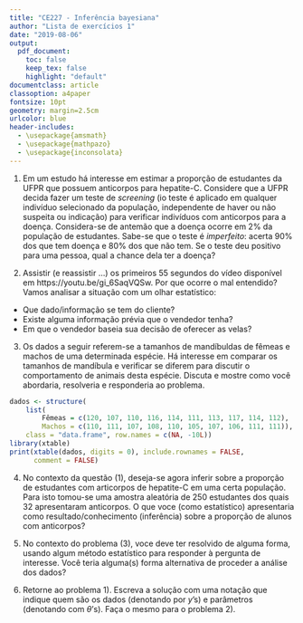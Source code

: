```yaml
---
title: "CE227 - Inferência bayesiana"
author: "Lista de exercícios 1"
date: "2019-08-06"
output:
  pdf_document:
    toc: false
    keep_tex: false
    highlight: "default"
documentclass: article
classoption: a4paper
fontsize: 10pt
geometry: margin=2.5cm
urlcolor: blue
header-includes:
  - \usepackage{amsmath}
  - \usepackage{mathpazo}
  - \usepackage{inconsolata}
---
```


1) Em um estudo há interesse em estimar a proporção de estudantes da
UFPR que possuem anticorpos para hepatite-C. Considere que a UFPR decida
fazer um teste de *screening* (io teste é aplicado em qualquer
indivíduo selecionado da população, independente de haver ou não suspeita ou indicação) 
para verificar indivíduos com anticorpos para a doença. 
Considera-se de antemão que a doença ocorre em 2% da
população de estudantes. Sabe-se que o teste é *imperfeito*: acerta 90%
dos que tem doença e 80% dos que não tem. Se o teste deu positivo para
uma pessoa, qual a chance dela ter a doença?

2) Assistir (e reassistir ...) os primeiros 55 segundos do vídeo
disponível em https://youtu.be/gi_6SaqVQSw. Por que ocorre o mal
entendido? Vamos analisar a situação com um olhar estatístico:
- Que dado/informação se tem do cliente?
- Existe alguma informação prévia que o vendedor tenha?
- Em que o vendedor baseia sua decisão de oferecer as velas?

3) Os dados a seguir referem-se a tamanhos de mandíbuldas de fêmeas e
machos de uma determinada espécie. Há interesse em comparar os tamanhos
de mandíbula e verificar se diferem para discutir o comportamento de
animais desta espécie. Discuta e mostre como você abordaria, resolveria
e responderia ao problema.
```r
dados <- structure(
    list(
        Fêmeas = c(120, 107, 110, 116, 114, 111, 113, 117, 114, 112),
        Machos = c(110, 111, 107, 108, 110, 105, 107, 106, 111, 111)),
    class = "data.frame", row.names = c(NA, -10L))
library(xtable)
print(xtable(dados, digits = 0), include.rownames = FALSE,
      comment = FALSE)
```

4) No contexto da questão (1), deseja-se agora inferir sobre a proporção
de estudantes com articorpos de hepatite-C em uma certa população. 
Para isto tomou-se uma amostra aleatória de 250 estudantes dos quais 32 apresentaram
anticorpos. O que voce (como estatístico) apresentaria como
resultado/conhecimento (inferência) sobre a proporção de alunos com
anticorpos?

5) No contexto do problema (3), voce deve ter resolvido de alguma forma,
usando algum método estatístico para responder à pergunta de interesse.
Você teria alguma(s) forma alternativa de proceder a análise dos dados?

6) Retorne ao problema 1). Escreva a solução com uma notação
que indique quem são os dados (denotando por $y$'s) e parâmetros
(denotando com $\theta$'s).
Faça o mesmo para o problema 2).





